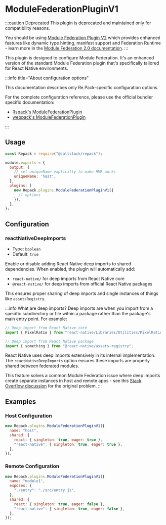 # ModuleFederationPluginV1

:::caution Deprecated
This plugin is deprecated and maintained only for compatibility reasons. 

You should be using [Module Federation Plugin V2](/api/plugins/module-federation-v2) 
which provides enhanced features like dynamic type hinting, manifest support and Federation Runtime - learn more in the [Module Federation 2.0 documentation](https://module-federation.io/guide/start/index.html#-what-is-module-federation-20).
:::

This plugin is designed to configure Module Federation. It's an enhanced version of the standard Module Federation plugin that's specifically tailored for React Native environments.

:::info title="About configuration options"

This documentation describes only Re.Pack-specific configuration options. 

For the complete configuration reference, please use the official bundler specific documentation:
- [Rspack's ModuleFederationPlugin](https://rspack.dev/plugins/webpack/module-federation-plugin-v1)
- [webpack's ModuleFederationPlugin](https://webpack.js.org/plugins/module-federation-plugin/)

:::

## Usage

```js title="rspack.config.cjs"
const Repack = require("@callstack/repack");

module.exports = {
  output: {
    // set uniqueName explicitly to make HMR works
    uniqueName: 'host',
  },
  plugins: [
    new Repack.plugins.ModuleFederationPluginV1({
      // options
    }),
  ],
};
```

## Configuration

### reactNativeDeepImports

- Type: `boolean`
- Default: `true`

Enable or disable adding React Native deep imports to shared dependencies. When enabled, the plugin will automatically add:

- `react-native/` for deep imports from React Native core
- `@react-native/` for deep imports from official React Native packages

This ensures proper sharing of deep imports and single instances of things like `assetsRegistry`.

:::info What are deep imports?
Deep imports are when you import from a specific subdirectory or file within a package rather than the package's main entry point. For example:

```js
// Deep import from React Native core
import { PixelRatio } from "react-native/Libraries/Utilities/PixelRatio";

// Deep import from React Native package
import { something } from "@react-native/assets-registry";
```

React Native uses deep imports extensively in its internal implementation. The `reactNativeDeepImports` option ensures these imports are properly shared between federated modules.

This feature solves a common Module Federation issue where deep imports create separate instances in host and remote apps - see this [Stack Overflow discussion](https://stackoverflow.com/questions/65636979/wp5-module-federation-sharing-deep-imports) for the original problem.
:::

## Examples

### Host Configuration

```js
new Repack.plugins.ModuleFederationPluginV1({
  name: "host",
  shared: {
    react: { singleton: true, eager: true },
    "react-native": { singleton: true, eager: true },
  },
});
```

### Remote Configuration

```js
new Repack.plugins.ModuleFederationPluginV1({
  name: "module1",
  exposes: {
    "./entry": "./src/entry.js",
  },
  shared: {
    react: { singleton: true, eager: false },
    "react-native": { singleton: true, eager: false },
  },
});
```

